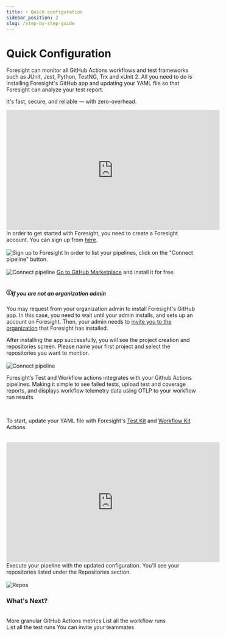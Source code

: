 ```yaml
---
title: ⚡️ Quick configuration
sidebar_position: 2
slug: /step-by-step-guide
---
```


# Quick Configuration


Foresight can monitor all GitHub Actions workflows and test frameworks such as JUnit, Jest, Python, TestNG, Trx and xUnit 2. 
All you need to do is installing Foresight's GitHub app and updating your YAML file so that Foresight can analyze your test report.  

It's fast, secure, and reliable — with zero-overhead.

<Container>
  <Step step="🚀" stepHeader="Quick onboarding video">
    <iframe width="560" height="315" src="https://www.youtube.com/embed/rBciUV8BX7w" title="YouTube video player" frameborder="0" allow="accelerometer; autoplay; clipboard-write; encrypted-media; gyroscope; picture-in-picture" allowfullscreen></iframe>
  </Step>
  <Step step="1" stepHeader="Create an account">
    In order to get started with Foresight, you need to create a Foresight account. You can sign up from <a href="https://foresight.thundra.io/signup">here</a>.
    <br /><br />
    <img src="img/configuration/ST-Sign-up.png" alt="Sign up to Foresight" />
  </Step>
  <Step step="2" stepHeader="Start connecting pipeline">
    In order to list your pipelines, click on the "Connect pipeline" button.  
    <br /><br />
    <img src="img/configuration/Step1Connect.jpg" alt="Connect pipeline" />
  </Step>
  <Step step="3" stepHeader="Install Foresight's GitHub app">
    <a href="https://github.com/marketplace/thundra-foresight">Go to GitHub Marketplace</a> and install it for free.
    <br /><br />
    <div class="admonition admonition-warning alert alert--warning">
      <div class="admonition-heading">
        <h5><span class="admonition-icon"><svg xmlns="http://www.w3.org/2000/svg" width="14" height="16" viewBox="0 0 14 16"><path fill-rule="evenodd" d="M7 2.3c3.14 0 5.7 2.56 5.7 5.7s-2.56 5.7-5.7 5.7A5.71 5.71 0 0 1 1.3 8c0-3.14 2.56-5.7 5.7-5.7zM7 1C3.14 1 0 4.14 0 8s3.14 7 7 7 7-3.14 7-7-3.14-7-7-7zm1 3H6v5h2V4zm0 6H6v2h2v-2z"></path></svg></span>If you are not an organization admin</h5></div>
        <div class="admonition-content">
          <p>
              You may request from your organization admin to install Foresight's GitHub app. In this case, you need 
              to wait until your admin installs, and sets up an account on Foresight. 
              Then, your admin needs to <a href="/features/team-management">invite you to the organization</a> that Foresight has installed.
          </p>
        </div>
      </div>
  </Step>
  <Step step="4" stepHeader="Choose repositories to watch">
    After installing the app successfully, you will see the project creation and repositories screen. 
    Please name your first project and select the repositories you want to montior.
    <br /><br />
    <img src="img/configuration/Step4-ChooseRepo.png" alt="Connect pipeline" />
  </Step>
  <Step step="5" stepHeader="Add Foresight’s GitHub actions (optional)">
    <p>Foresight’s Test and Workflow actions integrates with your Github Actions pipelines. Making it simple to see failed tests, upload test and coverage reports, 
      and displays workflow telemetry data using OTLP to your workflow run results.</p>
    <br />
    <p>To start, update your YAML file with Foresight's <a href="/advanced-configuration/test-kit">Test Kit</a> and <a href="/advanced-configuration/workflow-kit">Workflow Kit</a> Actions</p>
    <br />
    <iframe width="560" height="315" src="https://www.youtube.com/embed/sEuYDwja6lM" title="YouTube video player" frameborder="0" allow="accelerometer; autoplay; clipboard-write; encrypted-media; gyroscope; picture-in-picture" allowfullscreen></iframe>
  </Step>
  <Step step="6" stepHeader="Start monitoring">
    Execute your pipeline with the updated configuration. You'll see your repositories listed under the Repositories section. 
    <br /><br />
    <img src="img/configuration/CIMonitoring-Repos.png" alt="Repos" />
  </Step>
  <br/>
  <h3>What's Next?</h3>
  <br/>
  <div className="w-full cols-2">
    <Card title="Highlights" target="/features/highlights">
      More granular GitHub Actions metrics
    </Card>
    <Card title="Workflow Runs" target="/features/workflow-runs">
      List all the workflow runs 
    </Card>
  </div>
  <div className="w-full cols-2">
    <Card title="Test Runs" target="/features/test-runs">
      List all the test runs
    </Card>
    <Card title="Collaborate" target="/features/team-management">
      You can invite your teammates
    </Card>
  </div>
</Container> 